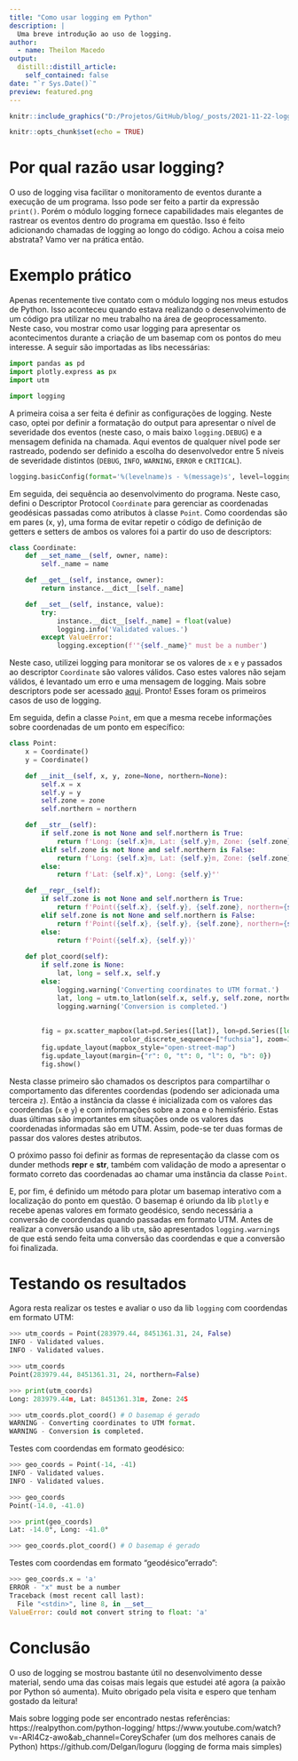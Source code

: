 ```yaml
---
title: "Como usar logging em Python"
description: |
  Uma breve introdução ao uso de logging.
author:
  - name: Theilon Macedo
output:
  distill::distill_article:
    self_contained: false
date: "`r Sys.Date()`"
preview: featured.png
---
```


```r
knitr::include_graphics("D:/Projetos/GitHub/blog/_posts/2021-11-22-logging-Python/featured.png")

```

```r
knitr::opts_chunk$set(echo = TRUE)
```

# Por qual razão usar logging?

O uso de logging visa facilitar o monitoramento de eventos durante a execução de um programa. Isso pode ser feito a partir da expressão `print()`. Porém o módulo logging fornece capabilidades mais elegantes de rastrear os eventos dentro do programa em questão. Isso é feito adicionando chamadas de logging ao longo do código. Achou a coisa meio abstrata? Vamo ver na prática então.  


# Exemplo prático  
Apenas recentemente tive contato com o módulo logging nos meus estudos de Python. Isso aconteceu quando estava realizando o desenvolvimento de um código pra utilizar no meu trabalho na área de geoprocessamento. Neste caso, vou mostrar como usar logging para apresentar os acontecimentos durante a criação de um basemap com os pontos do meu interesse. A seguir são importadas as libs necessárias:  


```python
import pandas as pd
import plotly.express as px
import utm

import logging
```

A primeira coisa a ser feita é definir as configurações de logging. Neste caso, optei por definir a formatação do output para apresentar o nível de severidade dos eventos (neste caso, o mais baixo `logging.DEBUG`) e a mensagem definida na chamada. Aqui eventos de qualquer nível pode ser rastreado, podendo ser definido a escolha do desenvolvedor entre 5 níveis de severidade distintos (`DEBUG`, `INFO`, `WARNING`, `ERROR` e `CRITICAL`).  


```python

logging.basicConfig(format='%(levelname)s - %(message)s', level=logging.DEBUG)

```

Em seguida, dei sequência ao desenvolvimento do programa. Neste caso, defini o Descriptor Protocol `Coordinate` para gerenciar as coordenadas geodésicas passadas como atributos à classe `Point`. Como coordendas são em pares (x, y), uma forma de evitar repetir o código de definição de getters e setters de ambos os valores foi a partir do uso de descriptors:  

```python

class Coordinate:
    def __set_name__(self, owner, name):
        self._name = name

    def __get__(self, instance, owner):
        return instance.__dict__[self._name]

    def __set__(self, instance, value):
        try:
            instance.__dict__[self._name] = float(value)
            logging.info('Validated values.')
        except ValueError:
            logging.exception(f'"{self._name}" must be a number')


```

Neste caso, utilizei logging para monitorar se os valores de `x` e `y` passados ao descriptor `Coordinate` são valores válidos. Caso estes valores não sejam válidos, é levantado um erro e uma mensagem de logging. Mais sobre descriptors pode ser acessado [aqui](https://docs.python.org/3/howto/descriptor.html). Pronto! Esses foram os primeiros casos de uso de logging.   

Em seguida, defin a classe `Point`, em que a mesma recebe informações sobre coordenadas de um ponto em específico:  

```python
class Point:
    x = Coordinate()
    y = Coordinate()

    def __init__(self, x, y, zone=None, northern=None):
        self.x = x
        self.y = y
        self.zone = zone
        self.northern = northern

    def __str__(self):
        if self.zone is not None and self.northern is True:
            return f'Long: {self.x}m, Lat: {self.y}m, Zone: {self.zone}N'
        elif self.zone is not None and self.northern is False:
            return f'Long: {self.x}m, Lat: {self.y}m, Zone: {self.zone}S'
        else:
            return f'Lat: {self.x}°, Long: {self.y}°'

    def __repr__(self):
        if self.zone is not None and self.northern is True:
            return f'Point({self.x}, {self.y}, {self.zone}, northern={self.northern})'
        elif self.zone is not None and self.northern is False:
            return f'Point({self.x}, {self.y}, {self.zone}, northern={self.northern})'
        else:
            return f'Point({self.x}, {self.y})'
    
    def plot_coord(self):        
        if self.zone is None:
            lat, long = self.x, self.y            
        else:
            logging.warning('Converting coordinates to UTM format.')
            lat, long = utm.to_latlon(self.x, self.y, self.zone, northern=self.northern)
            logging.warning('Conversion is completed.')
            
            
        fig = px.scatter_mapbox(lat=pd.Series([lat]), lon=pd.Series([long]),
                            color_discrete_sequence=["fuchsia"], zoom=3, height=300)
        fig.update_layout(mapbox_style="open-street-map")
        fig.update_layout(margin={"r": 0, "t": 0, "l": 0, "b": 0})
        fig.show()

```

Nesta classe primeiro são chamados os descriptos para compartilhar o comportamento das diferentes coordendas (podendo ser adicionada uma terceira `z`). Então a instância da classe é inicializada com os valores das coordendas (`x` e `y`) e com informações sobre a zona e o hemisfério. Estas duas últimas são importantes em situações onde os valores das coordenadas informadas são em UTM. Assim, pode-se ter duas formas de passar dos valores destes atributos.  

O próximo passo foi definir as formas de representação da classe com os dunder methods __repr__ e __str__, também com validação de modo a apresentar o formato correto das coordenadas ao chamar uma instância da classe `Point`.   

E, por fim, é definido um método para plotar um basemap interativo com a localização do ponto em questão. O basemap é oriundo da lib `plotly` e recebe apenas valores em formato geodésico, sendo necessária a conversão de coordendas quando passadas em formato UTM. Antes de realizar a conversão usando a lib `utm`,  são apresentados `logging.warning`s de que está sendo feita uma conversão das coordendas e que a conversão foi finalizada.   

# Testando os resultados
Agora resta realizar os testes e avaliar o uso da lib `logging` com coordendas em formato UTM:  

```python

>>> utm_coords = Point(283979.44, 8451361.31, 24, False)
INFO - Validated values.
INFO - Validated values.

>>> utm_coords
Point(283979.44, 8451361.31, 24, northern=False)

>>> print(utm_coords)
Long: 283979.44m, Lat: 8451361.31m, Zone: 24S

>>> utm_coords.plot_coord() # O basemap é gerado
WARNING - Converting coordinates to UTM format.
WARNING - Conversion is completed.

```

Testes com coordendas em formato geodésico:  

```python

>>> geo_coords = Point(-14, -41)
INFO - Validated values.
INFO - Validated values.

>>> geo_coords
Point(-14.0, -41.0) 

>>> print(geo_coords)      
Lat: -14.0°, Long: -41.0°  

>>> geo_coords.plot_coord() # O basemap é gerado

```

Testes com coordendas em formato "geodésico "errado":  

```python

>>> geo_coords.x = 'a'
ERROR - "x" must be a number
Traceback (most recent call last):
  File "<stdin>", line 8, in __set__
ValueError: could not convert string to float: 'a'

```

# Conclusão
O uso de logging se mostrou bastante útil no desenvolvimento desse material, sendo uma das coisas mais legais que estudei até agora (a paixão por Python só aumenta). Muito obrigado pela visita e espero que tenham gostado da leitura!

Mais sobre logging pode ser encontrado nestas referências:  
https://realpython.com/python-logging/
https://www.youtube.com/watch?v=-ARI4Cz-awo&ab_channel=CoreySchafer (um dos melhores canais de Python)
https://github.com/Delgan/loguru (logging de forma mais simples)